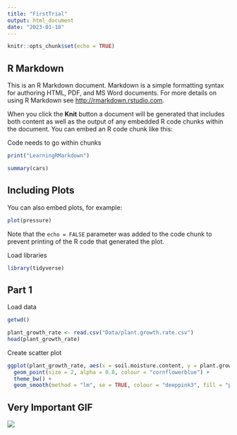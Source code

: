 ```yaml
---
title: "FirstTrial"
output: html_document
date: "2023-01-18"
---
```


```r
knitr::opts_chunk$set(echo = TRUE)
```

## R Markdown

This is an R Markdown document. Markdown is a simple formatting syntax for authoring HTML, PDF, and MS Word documents. For more details on using R Markdown see <http://rmarkdown.rstudio.com>.

When you click the **Knit** button a document will be generated that includes both content as well as the output of any embedded R code chunks within the document. You can embed an R code chunk like this:

Code needs to go within chunks 
```r

print("LearningRMarkdown")

````


```r
summary(cars)
```

## Including Plots

You can also embed plots, for example:

```r
plot(pressure)
```

Note that the `echo = FALSE` parameter was added to the code chunk to prevent printing of the R code that generated the plot.

Load libraries 
```r
library(tidyverse)
```
## Part 1 

Load data 

```r
getwd()
```

```r
plant_growth_rate <- read.csv("Data/plant.growth.rate.csv")
head(plant_growth_rate)
```


Create scatter plot 

```r
ggplot(plant_growth_rate, aes(x = soil.moisture.content, y = plant.growth.rate)) + 
  geom_point(size = 2, alpha = 0.8, colour = "cornflowerblue") +
  theme_bw() +
  geom_smooth(method = "lm", se = TRUE, colour = "deeppink3", fill = "pink")
```

## Very Important GIF

![](https://media.giphy.com/media/aE9jhLzzQporrQRvyk/giphy.gif)



